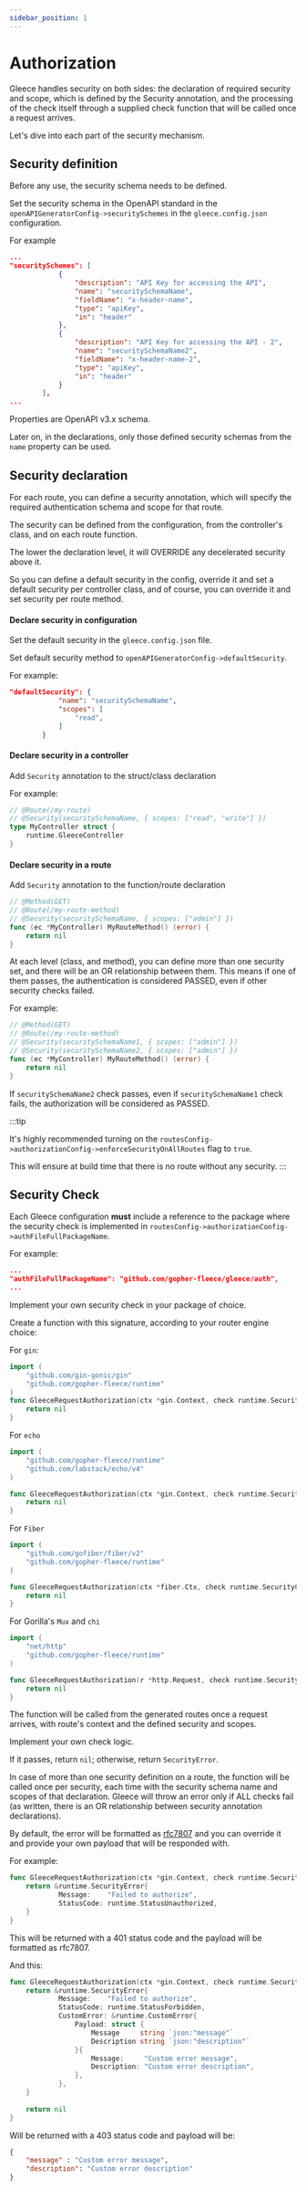 ```yaml
---
sidebar_position: 1
---
```


# Authorization

Gleece handles security on both sides: the declaration of required security and scope, which is defined by the Security annotation, and the processing of the check itself through a supplied check function that will be called once a request arrives.

Let's dive into each part of the security mechanism.

## Security definition

Before any use, the security schema needs to be defined.

Set the security schema in the OpenAPI standard in the `openAPIGeneratorConfig->securitySchemes` in the `gleece.config.json` configuration.

For example
```json
...
"securitySchemes": [
			{
				"description": "API Key for accessing the API",
				"name": "securitySchemaName",
				"fieldName": "x-header-name",
				"type": "apiKey",
				"in": "header"
			},
			{
				"description": "API Key for accessing the API - 2",
				"name": "securitySchemaName2",
				"fieldName": "x-header-name-2",
				"type": "apiKey",
				"in": "header"
			}
		],
...
```

Properties are OpenAPI v3.x schema.

Later on, in the declarations, only those defined security schemas from the `name` property can be used.

## Security declaration

For each route, you can define a security annotation, which will specify the required authentication schema and scope for that route.

The security can be defined from the configuration, from the controller's class, and on each route function.

The lower the declaration level, it will OVERRIDE any decelerated security above it.

So you can define a default security in the config, override it and set a default security per controller class, and of course, you can override it and set security per route method.

#### Declare security in configuration
Set the default security in the `gleece.config.json` file.

Set default security method to `openAPIGeneratorConfig->defaultSecurity`.

For example:
```json
"defaultSecurity": {
            "name": "securitySchemaName",
            "scopes": [
                "read",
            ]
        }
```

#### Declare security in a controller

Add `Security` annotation to the struct/class declaration

For example:
```go
// @Route(/my-route)
// @Security(securitySchemaName, { scopes: ["read", "write"] })
type MyController struct {
	runtime.GleeceController
}
```
#### Declare security in a route

Add `Security` annotation to the function/route declaration

```go
// @Method(GET)
// @Route(/my-route-method)
// @Security(securitySchemaName, { scopes: ["admin"] })
func (ec *MyController) MyRouteMethod() (error) {
	return nil
}
```

At each level (class, and method), you can define more than one security set, and there will be an OR relationship between them. This means if one of them passes, the authentication is considered PASSED, even if other security checks failed.

For example:
```go
// @Method(GET)
// @Route(/my-route-method)
// @Security(securitySchemaName1, { scopes: ["admin"] })
// @Security(securitySchemaName2, { scopes: ["admin"] })
func (ec *MyController) MyRouteMethod() (error) {
	return nil
}
```

If `securitySchemaName2` check passes, even if `securitySchemaName1` check fails, the authorization will be considered as PASSED.

:::tip

It's highly recommended turning on the `routesConfig->authorizationConfig->enforceSecurityOnAllRoutes` flag to `true`. 

This will ensure at build time that there is no route without any security.
:::

> 


## Security Check

Each Gleece configuration **must** include a reference to the package where the security check is implemented in `routesConfig->authorizationConfig->authFileFullPackageName`.

For example:
```json
...
"authFileFullPackageName": "github.com/gopher-fleece/gleece/auth",
...
```

Implement your own security check in your package of choice.

Create a function with this signature, according to your router engine choice:

For `gin`:
```go
import (
    "github.com/gin-gonic/gin"
    "github.com/gopher-fleece/runtime"
)
func GleeceRequestAuthorization(ctx *gin.Context, check runtime.SecurityCheck) *runtime.SecurityError {
    return nil
}
```

For `echo`
```go
import (
    "github.com/gopher-fleece/runtime"
    "github.com/labstack/echo/v4"
)

func GleeceRequestAuthorization(ctx *gin.Context, check runtime.SecurityCheck) *runtime.SecurityError {
    return nil
}
```

For `Fiber`
```go
import (
    "github.com/gofiber/fiber/v2"
    "github.com/gopher-fleece/runtime"
)

func GleeceRequestAuthorization(ctx *fiber.Ctx, check runtime.SecurityCheck) *runtime.SecurityError {
    return nil
}
```

For Gorilla's `Mux` and `chi`
```go
import (
    "net/http"
    "github.com/gopher-fleece/runtime"
)

func GleeceRequestAuthorization(r *http.Request, check runtime.SecurityCheck) *runtime.SecurityError {
    return nil
}
```

The function will be called from the generated routes once a request arrives, with route's context and the defined security and scopes.

Implement your own check logic.

If it passes, return `nil`; otherwise, return `SecurityError`.

In case of more than one security definition on a route, the function will be called once per security, each time with the security schema name and scopes of that declaration. Gleece will throw an error only if ALL checks fail (as written, there is an OR relationship between security annotation declarations).

By default, the error will be formatted as [rfc7807](https://datatracker.ietf.org/doc/html/rfc7807) and you can override it and provide your own payload that will be responded with.

For example:
```go
func GleeceRequestAuthorization(ctx *gin.Context, check runtime.SecurityCheck) *runtime.SecurityError {
    return &runtime.SecurityError{
			Message:    "Failed to authorize",
			StatusCode: runtime.StatusUnauthorized,
	}
}
```
This will be returned with a 401 status code and the payload will be formatted as rfc7807.

And this:
```go
func GleeceRequestAuthorization(ctx *gin.Context, check runtime.SecurityCheck) *runtime.SecurityError {
    return &runtime.SecurityError{
			Message:    "Failed to authorize",
			StatusCode: runtime.StatusForbidden,
           	CustomError: &runtime.CustomError{
				Payload: struct {
					Message     string `json:"message"`
					Description string `json:"description"`
				}{
					Message:     "Custom error message",
					Description: "Custom error description",
				},
			},
	}
	
	return nil
}
```

Will be returned with a 403 status code and payload will be:

```json
{
    "message" : "Custom error message",
    "description": "Custom error description"
}
```